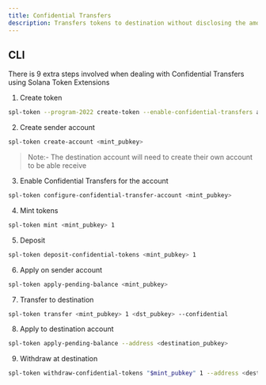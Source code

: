 ```yaml
---
title: Confidential Transfers
description: Transfers tokens to destination without disclosing the amount
---
```


## CLI

There is 9 extra steps involved when dealing with Confidential Transfers using Solana Token Extensions

1. Create token
```bash
spl-token --program-2022 create-token --enable-confidential-transfers auto --decimals 0
```
2. Create sender account
```bash
spl-token create-account <mint_pubkey>
```

>Note:- The destination account will need to create their own account to be able receive

3. Enable Confidential Transfers for the account
```bash
spl-token configure-confidential-transfer-account <mint_pubkey>
```
4. Mint tokens
```bash
spl-token mint <mint_pubkey> 1
```
5. Deposit
```bash
spl-token deposit-confidential-tokens <mint_pubkey> 1
```
6. Apply on sender account
```bash
spl-token apply-pending-balance <mint_pubkey>
```
7. Transfer to destination
```bash
spl-token transfer <mint_pubkey> 1 <dst_pubkey> --confidential 
```
8. Apply to destination account
```bash
spl-token apply-pending-balance --address <destination_pubkey>
```
9. Withdraw at destination 
```bash
spl-token withdraw-confidential-tokens "$mint_pubkey" 1 --address <destination_pubkey>
```
